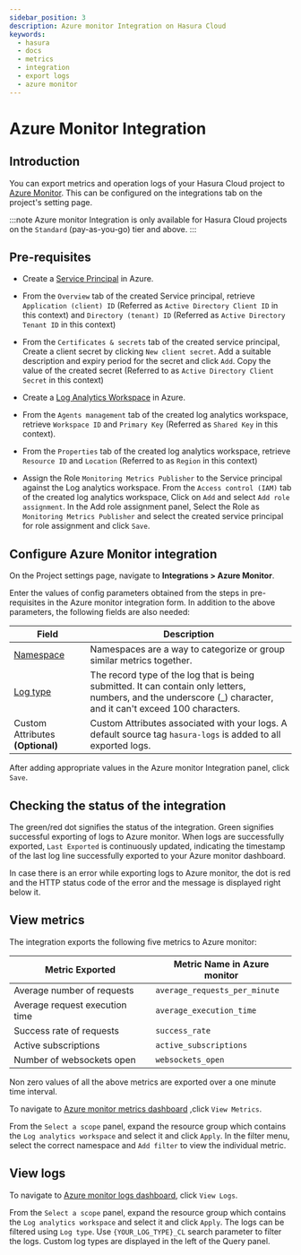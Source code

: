 ```yaml
---
sidebar_position: 3
description: Azure monitor Integration on Hasura Cloud
keywords: 
  - hasura
  - docs
  - metrics
  - integration
  - export logs
  - azure monitor
---
```



# Azure Monitor Integration

## Introduction

You can export metrics and operation logs of your Hasura Cloud project
to [Azure Monitor](https://azure.microsoft.com/en-in/services/monitor/).
This can be configured on the integrations tab on the project's setting
page.

:::note
Azure monitor Integration is only available for Hasura Cloud projects on
the `Standard` (pay-as-you-go) tier and above.
:::

## Pre-requisites

* Create a [Service Principal](https://docs.microsoft.com/en-us/azure/active-directory/develop/howto-create-service-principal-portal#register-an-application-with-azure-ad-and-create-a-service-principal) in Azure.

* From the `Overview` tab of the created Service principal, retrieve `Application (client) ID` (Referred as `Active Directory Client ID` in this context) and `Directory (tenant) ID` (Referred as   `Active Directory Tenant ID` in this context)

  <Thumbnail
    src="/img/graphql/cloud/metrics/service-principal-properties.png"
    alt="Service Principal Properties"
    width="1146px"
  />

* From the `Certificates & secrets` tab of the created service principal, Create a client secret by clicking `New client secret`. Add a suitable description and expiry period for the secret and click `Add`. Copy the value of the created secret (Referred to as `Active Directory Client Secret` in this context)

  <Thumbnail
    src="/img/graphql/cloud/metrics/service-principal-secret.png"
    alt="Service Principal Secret"
    width="1146px"
  />

* Create a [Log Analytics Workspace](https://docs.microsoft.com/en-us/azure/azure-monitor/logs/quick-create-workspace) in Azure.

* From the `Agents management` tab of the created log analytics workspace, retrieve `Workspace ID` and `Primary Key` (Referred as `Shared Key` in this context).

  <Thumbnail
    src="/img/graphql/cloud/metrics/log-analytics-workspace-config.png"
    alt="Log Analytics workspace config parameters"
    width="1146px"
  />

* From the `Properties` tab of the created log analytics workspace, retrieve `Resource ID` and `Location` (Referred to as `Region` in this context)

  <Thumbnail
    src="/img/graphql/cloud/metrics/log-analytics-properties.png"
    alt="Log Analytics Properties"
    width="1146px"
  />

* Assign the Role `Monitoring Metrics Publisher` to the Service principal against the Log analytics workspace. From the `Access control (IAM)` tab of the created log analytics workspace, Click on `Add` and select `Add role assignment`. In the Add role assignment panel, Select the Role as `Monitoring Metrics Publisher` and select the created service principal for role assignment and click `Save`.

  <Thumbnail
    src="/img/graphql/cloud/metrics/service-principal-role.png"
    alt="Service Principal Role"
    width="1146px"
  />

## Configure Azure Monitor integration

On the Project settings page, navigate to **Integrations > Azure Monitor**.

<Thumbnail
  src="/img/graphql/cloud/metrics/integrate-azure-monitor.png"
  alt="Configure Azure Monitor Integration"
  width="1146px"
/>

Enter the values of config parameters obtained from the steps in pre-requisites in the Azure monitor integration form. In addition to the above parameters, the following fields are also needed:

| Field                                                                                                          | Description                                                                                                                                                      |
|----------------------------------------------------------------------------------------------------------------|------------------------------------------------------------------------------------------------------------------------------------------------------------------|
| [Namespace](https://docs.microsoft.com/en-us/azure/azure-monitor/essentials/metrics-custom-overview#namespace) | Namespaces are a way to categorize or group similar metrics together.                                                                                            |
| [Log type](https://docs.microsoft.com/en-us/azure/azure-monitor/logs/data-collector-api#request-headers)       | The record type of the log that is being submitted. It can contain only letters, numbers, and the underscore (\_) character, and it can't exceed 100 characters. |
| Custom Attributes **(Optional)**                                                                               | Custom Attributes associated with your logs. A default source tag `hasura-logs` is added to all exported logs.                                                   |

After adding appropriate values in the Azure monitor Integration panel,
click `Save`.

## Checking the status of the integration

The green/red dot signifies the status of the integration. Green
signifies successful exporting of logs to Azure monitor. When logs are
successfully exported, `Last Exported` is continuously updated,
indicating the timestamp of the last log line successfully exported to
your Azure monitor dashboard.

<Thumbnail
  src="/img/graphql/cloud/metrics/configure-azure-monitor-done.png"
  alt="Azure monitor Integration successfully configured"
  width="1146px"
/>

In case there is an error while exporting logs to Azure monitor, the dot is red and the HTTP status code of the error and the message is displayed right below it.

<Thumbnail
  src="/img/graphql/cloud/metrics/configure-azure-monitor-fail.png"
  alt="Azure monitor Integration unable to push logs"
  width="1146px"
/>

## View metrics

The integration exports the following five metrics to Azure monitor:

| Metric Exported                | Metric Name in Azure monitor  |
|--------------------------------|-------------------------------|
| Average number of requests     | `average_requests_per_minute` |
| Average request execution time | `average_execution_time`      |
| Success rate of requests       | `success_rate`                |
| Active subscriptions           | `active_subscriptions`        |
| Number of websockets open      | `websockets_open`             |

Non zero values of all the above metrics are exported over a one minute time interval.

To navigate to [Azure monitor metrics dashboard](https://portal.azure.com/#blade/Microsoft_Azure_Monitoring/AzureMonitoringBrowseBlade/metrics) ,click `View Metrics`.

<Thumbnail
  src="/img/graphql/cloud/metrics/azure-monitor-view-metrics.png"
  alt="Azure monitor Integration successfully configured"
  width="1146px"
/>

From the `Select a scope` panel, expand the resource group which contains the `Log analytics workspace` and select it and click `Apply`. In the filter menu, select the correct namespace and `Add filter` to view the individual metric.

<Thumbnail
  src="/img/graphql/cloud/metrics/azure-monitor-metrics.png"
  alt="Metrics successfully exported to Azure monitor"
  width="1146px"
/>

## View logs

To navigate to [Azure monitor logs dashboard](https://portal.azure.com/#blade/Microsoft_Azure_Monitoring/AzureMonitoringBrowseBlade/logs), click `View Logs`.

<Thumbnail
  src="/img/graphql/cloud/metrics/azure-monitor-view-logs.png"
  alt="Azure monitor Integration successfully configured"
  width="1146px"
/>

From the `Select a scope` panel, expand the resource group which contains the `Log analytics workspace` and select it and click `Apply`. The logs can be filtered using `Log type`. Use `{YOUR_LOG_TYPE}_CL` search parameter to filter the logs. Custom log types are displayed in
the left of the Query panel.

<Thumbnail
  src="/img/graphql/cloud/metrics/azure-monitor-logs.png"
  alt="Logs successfully exported to Azure monitor"
  width="1146px"
/>
